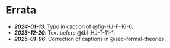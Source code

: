 # Errata  {#sec-errata}

* ***2024-01-13***: Typo in caption of @fig-HJ-F-16-6.  
* ***2023-12-20***: Text before @tbl-HJ-T-11-1.  
* ***2025-01-06***: Correction of captions in  @sec-formal-theories

